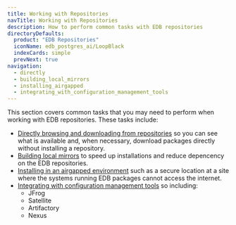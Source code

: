 ```yaml
---
title: Working with Repositories
navTitle: Working with Repositories
description: How to perform common tasks with EDB repositories
directoryDefaults:
  product: "EDB Repositories"
  iconName: edb_postgres_ai/LoopBlack
  indexCards: simple
  prevNext: true
navigation:
  - directly
  - building_local_mirrors
  - installing_airgapped
  - integrating_with_configuration_management_tools
---
```


This section covers common tasks that you may need to perform when working with EDB repositories. These tasks include:

* [Directly browsing and downloading from repositories](directly) so you can see what is available and, when necessary, download packages directly without installing a repository.
* [Building local mirrors](building_local_mirrors) to speed up installations and reduce depencency on the EDB repositories.
* [Installing in an airgapped environment](installing_airgapped) such as a secure location at a  site where the systems running EDB packages cannot access the internet.
* [Integrating with configuration management tools](integrating_with_configuration_management_tools) so including:
  * JFrog
  * Satellite
  * Artifactory
  * Nexus

<br/>
<br/>

